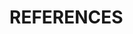<!-- In general, you shouldn't need to edit this file with the exception of
the following French/English translation. For a French document, set the following header to: # RÉFÉRENCES {-} -->

\clearpage

# REFERENCES {-}
